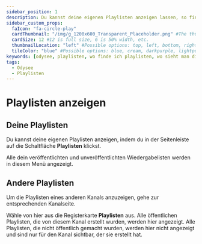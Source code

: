 ---
sidebar_position: 1
description: Du kannst deine eigenen Playlisten anzeigen lassen, so findest du das Playlisten-Menü.
sidebar_custom_props:
  faIcon: "fa-circle-play"
  cardThumbnail: "/img/g_1200x600_Transparent_Placeholder.png" #The thumbnail on the category card.
  cardSize: 12 #12 is full size, 6 is 50% width, etc.
  thumbnailLocation: "left" #Possible options: top, left, bottom, right, none
  tileColor: "blue" #Possible options: blue, cream, darkpurple, lightpurple, mauve, orange, pink, none
keywords: [odysee, playlisten, wo finde ich playlisten, wo sieht man die playlisten, odysee playlisten sehen]
tags:
  - Odysee
  - Playlisten
---

# Playlisten anzeigen 

## Deine Playlisten

Du kannst deine eigenen Playlisten anzeigen, indem du in der Seitenleiste auf die Schaltfläche **Playlisten** klickst.

Alle dein veröffentlichten und unveröffentlichten Wiedergabelisten werden in diesem Menü angezeigt.

## Andere Playlisten

Um die Playlisten eines anderen Kanals anzuzeigen, gehe zur entsprechenden Kanalseite. 

Wähle von hier aus die Registerkarte **Playlisten** aus. Alle öffentlichen Playlisten, die von diesem Kanal erstellt wurden, werden hier angezeigt. Alle Playlisten, die nicht öffentlich gemacht wurden, werden hier nicht angezeigt und sind nur für den Kanal sichtbar, der sie erstellt hat.

